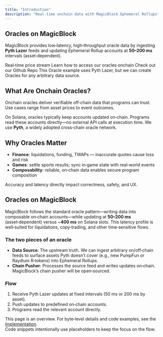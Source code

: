 ```yaml
---
title: "Introduction"
description: "Real-time onchain data with MagicBlock Ephemeral Rollups"
---
```


## Oracles on MagicBlock

MagicBlock provides low‑latency, high‑throughput oracle data by ingesting <b>Pyth Lazer</b> feeds and updating Ephemeral Rollup accounts at <b>50–200&nbsp;ms</b> intervals (asset‑dependent).

<CardGroup cols={3}>
  <Card title="Live Demo" icon="waveform" href="https://pyth-template.magicblock.app/" iconType="duotone">
    Real‑time price stream
  </Card>
  <Card title="Implementation" icon="book" href="/pages/tools/oracle/implementation" iconType="duotone">
    Learn how to access our oracles onchain
  </Card>
  <Card title="Code Example" icon="code" href="https://github.com/magicblock-labs/real-time-pricing-oracle
" iconType="duotone">
    Check out our Github Repo
  </Card>
</CardGroup>
<Note id="endpoints">
  This Oracle example uses Pyth Lazer, but we can create Oracles for any arbitrary data source.
</Note>


## What Are Onchain Oracles?

Onchain oracles deliver verifiable off‑chain data that programs can trust. Use cases range from asset prices to event outcomes.

On Solana, oracles typically keep accounts updated on‑chain. Programs read these accounts directly—no external API calls at execution time. We use <b>Pyth</b>, a widely adopted cross‑chain oracle network.

## Why Oracles Matter

- **Finance**: liquidations, funding, TWAPs — inaccurate quotes cause loss and risk
- **Games**: settle sports results; sync in‑game state with real‑world events
- **Composability**: reliable, on‑chain data enables secure program composition

Accuracy and latency directly impact correctness, safety, and UX.

## Oracles on MagicBlock

MagicBlock follows the standard oracle pattern—writing data into composable on‑chain accounts—while updating at <b>50–200&nbsp;ms</b> (asset‑dependent) versus ~<b>400&nbsp;ms</b> on Solana slots. This latency profile is well‑suited for liquidations, copy‑trading, and other time‑sensitive flows.

### The two pieces of an oracle

- **Data Source**: The upstream truth. We can ingest arbitrary on/off‑chain feeds to surface assets Pyth doesn’t cover (e.g., new PumpFun or Raydium R‑tokens) into Ephemeral Rollups.
- **Chain Pusher**: Processes the source feed and writes updates on‑chain. MagicBlock’s chain pusher will be open‑sourced.

### Flow

1. Receive Pyth Lazer updates at fixed intervals (50&nbsp;ms or 200&nbsp;ms by asset).
2. Push updates to predefined on‑chain accounts.
3. Programs read the relevant account directly.


<Endpoints />

<Callout type="info">
  This page is an overview. For byte‑level details and code examples, see the <a href="/pages/tools/oracle/implementation">Implementation</a>.
  <br />
  Code snippets intentionally use placeholders to keep the focus on the flow.
</Callout>


